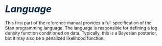 # <i style="font-size: 110%; color:#052744;">Language</i> {.unnumbered}

This first part of the reference manual provides a full
specification of the Stan programming language.  The language is
responsible for defining a log density function conditioned on data.
Typically, this is a Bayesian posterior, but it may also be a
penalized likelihood function.
